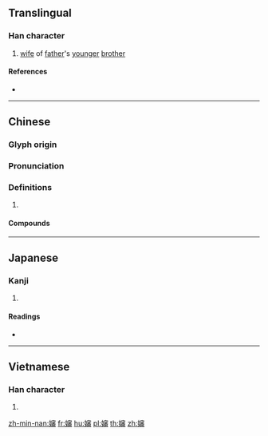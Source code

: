 {{character info/new}}
{{also|婶}}
==Translingual==

===Han character===
{{Han char|rn=38|rad=女|as=15|sn=18|four=43469|canj=VJHW|ids=⿰女審}}

# [[wife]] of [[father]]'s [[younger]] [[brother]]

====References====
* {{Han ref|kx=0273.190|dkj=06851|hdz=21089.040|uh=5B38|ud=23352|bh=C254|bd=49748}}

----

==Chinese==
{{zh-forms|s=婶}}

===Glyph origin===
{{Han etym}}

===Pronunciation===
{{zh-pron
|m=shěn
|c=sam2
|mn=chím
|oc=y
|cat=
}}

===Definitions===
{{zh-hanzi}}

# {{rfdef|zh}}

====Compounds====
{{zh-der|大嬸|大嬸婆|姆嬸|嬸娘|嬸婆|嬸嬸|嬸子|嬸母|小嬸兒}}

----

==Japanese==

===Kanji===
{{ja-kanji|grade=|rs=女15}}

# {{defn|lang=ja|sort=女15}}

====Readings====
* {{ja-readings|on=[[しん]] (shin)|kun=}}

----

==Vietnamese==

===Han character===
{{vi-readings|rs=女15|hanviet=thím}}

# {{defn|lang=vi|sort=女15}}

[[zh-min-nan:嬸]]
[[fr:嬸]]
[[hu:嬸]]
[[pl:嬸]]
[[th:嬸]]
[[zh:嬸]]
